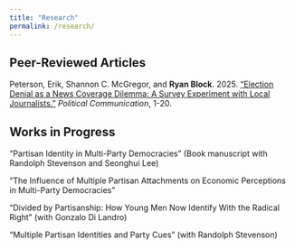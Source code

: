 ```yaml
---
title: "Research"
permalink: /research/
---
```


## Peer-Reviewed Articles

Peterson, Erik, Shannon C. McGregor, and **Ryan Block**. 2025. ["Election Denial as a News Coverage Dilemma: A Survey Experiment with Local Journalists."](https://www.tandfonline.com/doi/full/10.1080/10584609.2025.2456524){target=_blank} *Political Communication*, 1-20.

## Works in Progress

"Partisan Identity in Multi-Party Democracies" (Book manuscript with Randolph Stevenson and Seonghui Lee)

"The Influence of Multiple Partisan Attachments on Economic Perceptions in Multi-Party Democracies"

"Divided by Partisanship: How Young Men Now Identify With the Radical Right" (with Gonzalo Di Landro)

"Multiple Partisan Identities and Party Cues" (with Randolph Stevenson)


